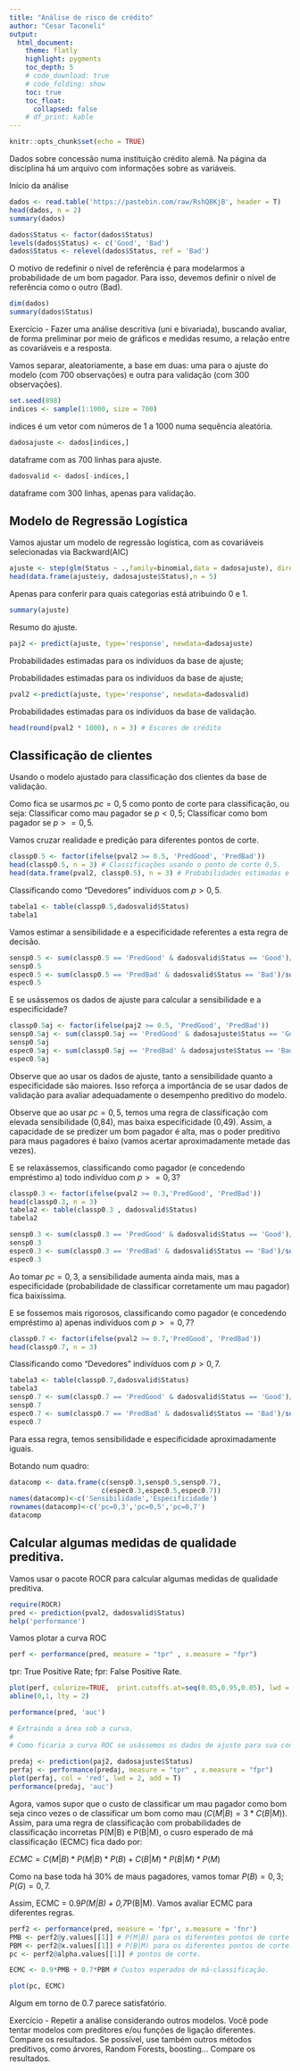```yaml
---
title: "Análise de risco de crédito"
author: "Cesar Taconeli"
output:
  html_document:
    theme: flatly
    highlight: pygments
    toc_depth: 5
    # code_download: true
    # code_folding: show
    toc: true
    toc_float:
      collapsed: false
    # df_print: kable
---
```


```r
knitr::opts_chunk$set(echo = TRUE)
```


Dados sobre concessão numa instituição crédito alemã.
Na página da disciplina há um arquivo com informações sobre as variáveis.

Início da análise

```r
dados <- read.table('https://pastebin.com/raw/RshQ8KjB', header = T)
head(dados, n = 2)
summary(dados)
```


```r
dados$Status <- factor(dados$Status)
levels(dados$Status) <- c('Good', 'Bad')
dados$Status <- relevel(dados$Status, ref = 'Bad')
```

O motivo de redefinir o nível de referência é para modelarmos a probabilidade
de um bom pagador. Para isso, devemos definir o nível de referência como o
outro (Bad).

```r
dim(dados)
summary(dados$Status)
```


Exercício - Fazer uma análise descritiva (uni e bivariada), buscando avaliar, 
de forma preliminar por meio de gráficos e medidas resumo, 
a relação entre as covariáveis e a resposta.

Vamos separar, aleatoriamente, a base em duas: uma para o ajuste do 
modelo (com 700 observações) e outra para validação (com 300 observações).

```r
set.seed(898)
indices <- sample(1:1000, size = 700) 
```

indices é um vetor com números de 1 a 1000 numa sequência aleatória.

```r
dadosajuste <- dados[indices,]
```

dataframe com as 700 linhas para ajuste.

```r
dadosvalid <- dados[-indices,]
```

dataframe com 300 linhas, apenas para validação.


## Modelo de Regressão Logística

Vamos ajustar um modelo de regressão logística, com as covariáveis selecionadas
via Backward(AIC)

```r
ajuste <- step(glm(Status ~ .,family=binomial,data = dadosajuste), direction = 'backward') 
head(data.frame(ajuste$y, dadosajuste$Status),n = 5)
```

Apenas para conferir para quais categorias está atribuindo 0 e 1.

```r
summary(ajuste)
```

Resumo do ajuste.

```r
paj2 <- predict(ajuste, type='response', newdata=dadosajuste)
```

Probabilidades estimadas para os indivíduos da base de ajuste;

Probabilidades estimadas para os indivíduos da base de ajuste;

```r
pval2 <-predict(ajuste, type='response', newdata=dadosvalid) 
```

Probabilidades estimadas para os indivíduos da base de validação.

```r
head(round(pval2 * 1000), n = 3) # Escores de crédito
```

## Classificação de clientes

Usando o modelo ajustado para classificação dos clientes da base de validação.

Como fica se usarmos $pc=0,5$ como ponto de corte para classificação, ou seja:
Classificar como mau pagador se $p < 0,5$;
Classificar como bom pagador se $p >= 0,5$.

Vamos cruzar realidade e predição para diferentes pontos de corte.

```r
classp0.5 <- factor(ifelse(pval2 >= 0.5, 'PredGood', 'PredBad'))
head(classp0.5, n = 3) # Classificações usando o ponto de corte 0,5.
head(data.frame(pval2, classp0.5), n = 3) # Probabilidades estimadas e classificações.
```


Classificando como "Devedores" indivíduos com $p > 0,5$.
```r
tabela1 <- table(classp0.5,dadosvalid$Status) 
tabela1
```


Vamos estimar a sensibilidade e a especificidade referentes a esta regra de decisão.
```r
sensp0.5 <- sum(classp0.5 == 'PredGood' & dadosvalid$Status == 'Good')/sum(dadosvalid$Status == 'Good')
sensp0.5
espec0.5 <- sum(classp0.5 == 'PredBad' & dadosvalid$Status == 'Bad')/sum(dadosvalid$Status == 'Bad')
espec0.5
```


E se usássemos os dados de ajuste para calcular a sensibilidade e a especificidade?

```r
classp0.5aj <- factor(ifelse(paj2 >= 0.5, 'PredGood', 'PredBad'))
sensp0.5aj <- sum(classp0.5aj == 'PredGood' & dadosajuste$Status == 'Good')/sum(dadosajuste$Status == 'Good')
sensp0.5aj
espec0.5aj <- sum(classp0.5aj == 'PredBad' & dadosajuste$Status == 'Bad')/sum(dadosajuste$Status == 'Bad')
espec0.5aj
```

Observe que ao usar os dados de ajuste, tanto a sensibilidade quanto a especificidade
são maiores. Isso reforça a importância de se usar dados de validação para
avaliar adequadamente o desempenho preditivo do modelo.

Observe que ao usar $pc = 0,5$, temos uma regra de classificação com elevada 
sensibilidade (0,84), mas baixa especificidade (0,49). Assim, a capacidade
de se predizer um bom pagador é alta, mas o poder preditivo para maus pagadores
é baixo (vamos acertar aproximadamente metade das vezes).


E se relaxássemos, classificando como pagador (e concedendo empréstimo a) todo indivíduo com $p>=0,3$?

```r
classp0.3 <- factor(ifelse(pval2 >= 0.3,'PredGood', 'PredBad'))
head(classp0.3, n = 3)
tabela2 <- table(classp0.3 , dadosvalid$Status) 
tabela2 

sensp0.3 <- sum(classp0.3 == 'PredGood' & dadosvalid$Status == 'Good')/sum(dadosvalid$Status == 'Good')
sensp0.3 
espec0.3 <- sum(classp0.3 == 'PredBad' & dadosvalid$Status == 'Bad')/sum(dadosvalid$Status == 'Bad')
espec0.3 
```


Ao tomar $pc=0,3$, a sensibilidade aumenta ainda mais, mas a especificidade
(probabilidade de classificar corretamente um mau pagador) fica baixíssima.


E se fossemos mais rigorosos, classificando como pagador (e concedendo empréstimo a) apenas indivíduos com $p>=0,7$?

```r
classp0.7 <- factor(ifelse(pval2 >= 0.7,'PredGood', 'PredBad'))
head(classp0.7, n = 3)
```


Classificando como "Devedores" indivíduos com $p>0,7$.

```r
tabela3 <- table(classp0.7,dadosvalid$Status)
tabela3
sensp0.7 <- sum(classp0.7 == 'PredGood' & dadosvalid$Status == 'Good')/sum(dadosvalid$Status == 'Good')
sensp0.7
espec0.7 <- sum(classp0.7 == 'PredBad' & dadosvalid$Status == 'Bad')/sum(dadosvalid$Status == 'Bad')
espec0.7
```


Para essa regra, temos sensibilidade e especificidade aproximadamente iguais.

Botando num quadro:

```r
datacomp <- data.frame(c(sensp0.3,sensp0.5,sensp0.7),
                       c(espec0.3,espec0.5,espec0.7))
names(datacomp)<-c('Sensibilidade','Especificidade')
rownames(datacomp)<-c('pc=0,3','pc=0,5','pc=0,7')
datacomp
```


## Calcular algumas medidas de qualidade preditiva.

Vamos usar o pacote ROCR para calcular algumas medidas de qualidade preditiva.

```r
require(ROCR)
pred <- prediction(pval2, dadosvalid$Status)
help('performance')
```


Vamos plotar a curva ROC
```r
perf <- performance(pred, measure = "tpr" , x.measure = "fpr") 
```

tpr: True Positive Rate; fpr: False Positive Rate.

```r
plot(perf, colorize=TRUE,  print.cutoffs.at=seq(0.05,0.95,0.05), lwd = 2)
abline(0,1, lty = 2)

performance(pred, 'auc')

# Extraindo a área sob a curva.
# 
# Como ficaria a curva ROC se usássemos os dados de ajuste para sua construção?
  
predaj <- prediction(paj2, dadosajuste$Status)
perfaj <- performance(predaj, measure = "tpr" , x.measure = "fpr") 
plot(perfaj, col = 'red', lwd = 2, add = T)
performance(predaj, 'auc')
```


Agora, vamos supor que o custo de classificar um mau pagador como bom seja
cinco vezes o de classificar um bom como mau $(C(M|B) = 3*C(B|M))$. Assim, para
uma regra de classificação com probabilidades de classificação incorretas
P(M|B) e P(B|M), o cusro esperado de má classificação (ECMC) fica dado por:

$ECMC = C(M|B)*P(M|B)*P(B) + C(B|M)*P(B|M)*P(M)$

Como na base toda há 30% de maus pagadores, vamos tomar $P(B) = 0,3$; $P(G) = 0,7$.

Assim, ECMC = 0.9*P(M|B) + 0,7*P(B|M). Vamos avaliar ECMC para diferentes regras.

```r
perf2 <- performance(pred, measure = 'fpr', x.measure = 'fnr')
PMB <- perf2@y.values[[1]] # P(M|B) para os diferentes pontos de corte (pc)
PBM <- perf2@x.values[[1]] # P(B|M) para os diferentes pontos de corte.
pc <- perf2@alpha.values[[1]] # pontos de corte.

ECMC <- 0.9*PMB + 0.7*PBM # Custos esperados de má-classificação.
```


```r
plot(pc, ECMC)
```

Algum em torno de 0.7 parece satisfatório.

Exercício - Repetir a análise considerando outros modelos. Você pode tentar
modelos com preditores e/ou funções de ligação diferentes. Compare os resultados.
Se possível, use também outros métodos preditivos, como árvores, Random Forests,
boosting... Compare os resultados.